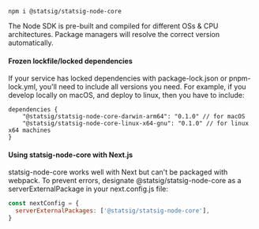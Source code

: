 ```shell
npm i @statsig/statsig-node-core
```

The Node SDK is pre-built and compiled for different OSs & CPU architectures. Package managers will resolve the correct version automatically.

#### Frozen lockfile/locked dependencies
If your service has locked dependencies with package-lock.json or pnpm-lock.yml, you'll need to include all versions you need. For example, if you develop locally on macOS, and deploy to linux, then you have to include:

```
dependencies {
    "@statsig/statsig-node-core-darwin-arm64": "0.1.0" // for macOS
    "@statsig/statsig-node-core-linux-x64-gnu": "0.1.0" // for linux x64 machines
}
```

#### Using statsig-node-core with Next.js

statsig-node-core works well with Next but can't be packaged with webpack. To prevent errors, designate @statsig/statsig-node-core as a serverExternalPackage in your next.config.js file:
```jsx
const nextConfig = {
  serverExternalPackages: ['@statsig/statsig-node-core'],
}
```